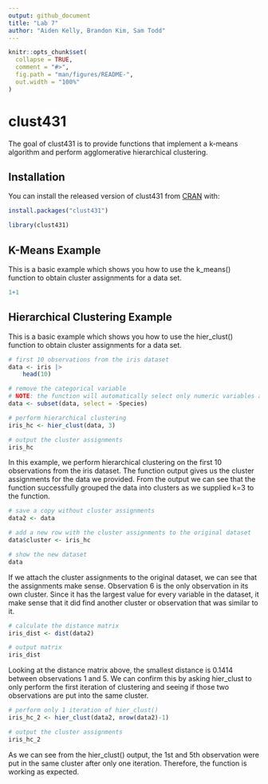 ```yaml
---
output: github_document
title: "Lab 7"
author: "Aiden Kelly, Brandon Kim, Sam Todd"
---
```


<!-- README.md is generated from README.Rmd. Please edit that file -->

```r
knitr::opts_chunk$set(
  collapse = TRUE,
  comment = "#>",
  fig.path = "man/figures/README-",
  out.width = "100%"
)
```

# clust431

<!-- badges: start -->
<!-- badges: end -->

The goal of clust431 is to provide functions that implement a k-means algorithm and perform agglomerative hierarchical clustering. 

## Installation

You can install the released version of clust431 from [CRAN](https://CRAN.R-project.org) with:

```r
install.packages("clust431")
```

```r
library(clust431)
```

## K-Means Example

This is a basic example which shows you how to use the k_means() function to obtain cluster assignments for a data set. 

```r
1+1
```

## Hierarchical Clustering Example

This is a basic example which shows you how to use the hier_clust() function to obtain cluster assignments for a data set. 

```r
# first 10 observations from the iris dataset
data <- iris |> 
    head(10)

# remove the categorical variable
# NOTE: the function will automatically select only numeric variables anyway 
data <- subset(data, select = -Species)

# perform hierarchical clustering
iris_hc <- hier_clust(data, 3)

# output the cluster assignments
iris_hc
```

In this example, we perform hierarchical clustering on the first 10 observations from the iris dataset. The function output gives us the cluster assignments for the data we provided. From the output we can see that the function successfully grouped the data into clusters as we supplied k=3 to the function.

```r
# save a copy without cluster assignments
data2 <- data

# add a new row with the cluster assignments to the original dataset
data$cluster <- iris_hc

# show the new dataset
data
```

If we attach the cluster assignments to the original dataset, we can see that the assignments make sense. Observation 6 is the only observation in its own cluster. Since it has the largest value for every variable in the dataset, it make sense that it did find another cluster or observation that was similar to it. 

```r
# calculate the distance matrix
iris_dist <- dist(data2)

# output matrix
iris_dist
```

Looking at the distance matrix above, the smallest distance is 0.1414 between observations 1 and 5. We can confirm this by asking hier_clust to only perform the first iteration of clustering and seeing if those two observations are put into the same cluster.

```r
# perform only 1 iteration of hier_clust()
iris_hc_2 <- hier_clust(data2, nrow(data2)-1)

# output the cluster assignments
iris_hc_2
```

As we can see from the hier_clust() output, the 1st and 5th observation were put in the same cluster after only one iteration. Therefore, the function is working as expected.
